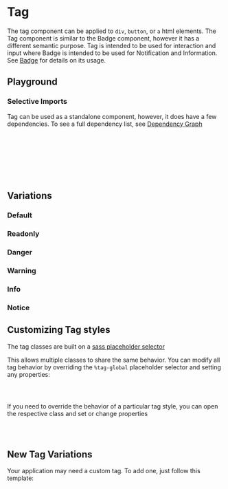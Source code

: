 

<Meta of={TagStories} />

# Tag

The tag component can be applied to `div`, `button`, or `a` html elements. The Tag component is similar to the Badge component, however it has a different semantic purpose. Tag is intended to be used for interaction and input where Badge is intended to be used for Notification and Information. See [Badge](?path=/docs/components-badge--docs) for details on its usage.

## Playground

<Canvas of={TagStories.Default} />
<Controls of={TagStories.Default} />

### Selective Imports

Tag can be used as a standalone component, however, it does have a few dependencies. To see a full dependency list, see [Dependency Graph](?path=/docs/overview-selective-imports--docs#dependencies)

```css
// Depends on
@import '@rolemodel/optics/dist/scss/core/tokens';
@import '@rolemodel/optics/dist/scss/core/base';
@import '@rolemodel/optics/dist/scss/components/icon';

// Component
@import '@rolemodel/optics/dist/scss/components/tag';
```

## Variations

### Default

<Canvas of={TagStories.Default} />

### Readonly

<Canvas of={TagStories.Readonly} />

### Danger

<Canvas of={TagStories.Danger} />

### Warning

<Canvas of={TagStories.Warning} />

### Info

<Canvas of={TagStories.Info} />

### Notice



## Customizing Tag styles

<div
  dangerouslySetInnerHTML={{
    __html: createAlert({
      title: 'Important!',
      description: 'These patterns represent how to customize the style of the tag for your project.',
    }).outerHTML,
  }}
></div>

The tag classes are built on a [sass placeholder selector](https://sass-lang.com/documentation/style-rules/placeholder-selectors)

This allows multiple classes to share the same behavior. You can modify all tag behavior by overriding the `%tag-global` placeholder selector and setting any properties:

```css
%tag-global {
}
```

If you need to override the behavior of a particular tag style, you can open the respective class and set or change properties

```css
.tag-danger {
}
```

## New Tag Variations

<div
  dangerouslySetInnerHTML={{
    __html: createAlert({
      title: 'Important!',
      description: 'These patterns represent how to create new variations of the Tag for your project.',
    }).outerHTML,
  }}
></div>

Your application may need a custom tag. To add one, just follow this template:

```css
.tag-{name} {
  @extend %tag-global;
}
```
